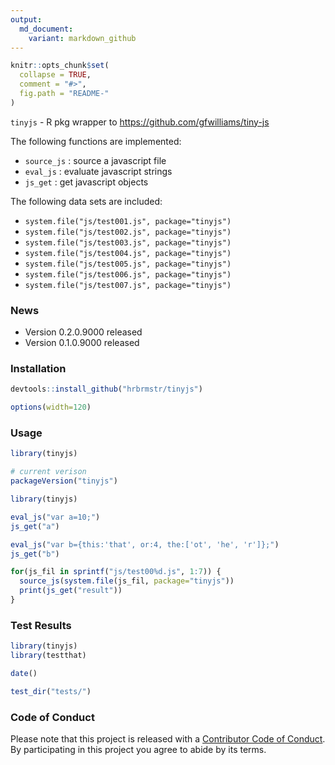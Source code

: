 ```yaml
---
output:
  md_document:
    variant: markdown_github
---
```


<!-- README.md is generated from README.Rmd. Please edit that file -->

```r
knitr::opts_chunk$set(
  collapse = TRUE,
  comment = "#>",
  fig.path = "README-"
)
```

`tinyjs` - R pkg wrapper to <https://github.com/gfwilliams/tiny-js>

The following functions are implemented:

- `source_js` : source a javascript file
- `eval_js` : evaluate javascript strings
- `js_get` : get javascript objects

The following data sets are included:

- `system.file("js/test001.js", package="tinyjs")`
- `system.file("js/test002.js", package="tinyjs")`
- `system.file("js/test003.js", package="tinyjs")`
- `system.file("js/test004.js", package="tinyjs")`
- `system.file("js/test005.js", package="tinyjs")`
- `system.file("js/test006.js", package="tinyjs")`
- `system.file("js/test007.js", package="tinyjs")`

### News

- Version 0.2.0.9000 released
- Version 0.1.0.9000 released

### Installation

```r
devtools::install_github("hrbrmstr/tinyjs")
```

```r
options(width=120)
```

### Usage

```r
library(tinyjs)

# current verison
packageVersion("tinyjs")

library(tinyjs)

eval_js("var a=10;")
js_get("a")

eval_js("var b={this:'that', or:4, the:['ot', 'he', 'r']};")
js_get("b")

for(js_fil in sprintf("js/test00%d.js", 1:7)) {
  source_js(system.file(js_fil, package="tinyjs"))
  print(js_get("result"))
}
```

### Test Results

```r
library(tinyjs)
library(testthat)

date()

test_dir("tests/")
```

### Code of Conduct

Please note that this project is released with a [Contributor Code of Conduct](CONDUCT.md). 
By participating in this project you agree to abide by its terms.
